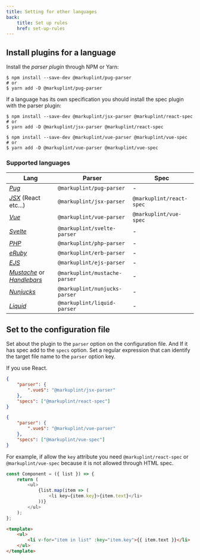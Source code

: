 ```yaml
---
title: Setting for other languages
back:
    title: Set up rules
    href: set-up-rules
---
```


## Install plugins for a language

Install the _parser plugin_ through NPM or Yarn:

```
$ npm install --save-dev @markuplint/pug-parser
# or
$ yarn add -D @markuplint/pug-parser
```

If a language has its own specification you should install the spec plugin with the parser plugin:

```
$ npm install --save-dev @markuplint/jsx-parser @markuplint/react-spec
# or
$ yarn add -D @markuplint/jsx-parser @markuplint/react-spec
```

```
$ npm install --save-dev @markuplint/vue-parser @markuplint/vue-spec
# or
$ yarn add -D @markuplint/vue-parser @markuplint/vue-spec
```

### Supported languages

| Lang                                                                                   | Parser                        | Spec                     |
| -------------------------------------------------------------------------------------- | ----------------------------- | ------------------------ |
| [_Pug_](https://pugjs.org/)                                                            | `@markuplint/pug-parser`      | -                        |
| [_JSX_](https://vuejs.org/) (React etc...)                                             | `@markuplint/jsx-parser`      | `@markuplint/react-spec` |
| [_Vue_](https://vuejs.org/)                                                            | `@markuplint/vue-parser`      | `@markuplint/vue-spec`   |
| [_Svelte_](https://svelte.dev/)                                                        | `@markuplint/svelte-parser`   | -                        |
| [_PHP_](https://www.php.net/)                                                          | `@markuplint/php-parser`      | -                        |
| [_eRuby_](https://docs.ruby-lang.org/ja/latest/class/ERB.html)                         | `@markuplint/erb-parser`      | -                        |
| [_EJS_](https://ejs.co/)                                                               | `@markuplint/ejs-parser`      | -                        |
| [_Mustache_](https://mustache.github.io/) or [_Handlebars_](https://handlebarsjs.com/) | `@markuplint/mustache-parser` | -                        |
| [_Nunjucks_](https://mozilla.github.io/nunjucks/)                                      | `@markuplint/nunjucks-parser` | -                        |
| [_Liquid_](https://liquidjs.com/)                                                      | `@markuplint/liquid-parser`   | -                        |

## Set to the configuration file

Set about the plugin to the `parser` option on the configuration file.
And If it has spec add to the `specs` option.
Set a regular expression that can identify the target file name to the `parser` option key.

If you use React.

```json
{
	"parser": {
		".vue$": "@markuplint/jsx-parser"
	},
	"specs": ["@markuplint/react-spec"]
}
```

```json
{
	"parser": {
		".vue$": "@markuplint/vue-parser"
	},
	"specs": ["@markuplint/vue-spec"]
}
```

For example, if allow the `key` attribute you need `@markuplint/react-spec` or `@markuplint/vue-spec` because it is not allowed through HTML spec.

```js
const Component = ({ list }) => {
	return (
		<ul>
			{list.map(item => (
				<li key={item.key}>{item.text}</li>
			))}
		</ul>
	);
};
```

```html
<template>
	<ul>
		<li v-for="item in list" :key="item.key">{{ item.text }}</li>
	</ul>
</template>
```

